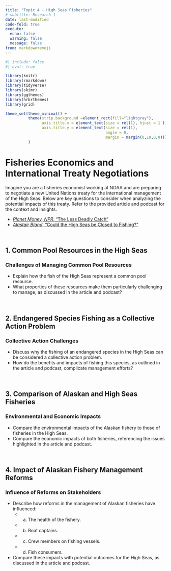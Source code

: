 ```yaml
---
title: "Topic 4 - High Seas Fisheries"
# subtitle: Research 1
date: last-modified
code-fold: true
execute: 
  echo: false
  warning: false
  message: false
from: markdown+emoji
---
```

```r
#| include: false
#| eval: true

library(knitr)
library(rmarkdown)
library(tidyverse)
library(skimr)
library(ggthemes)
library(hrbrthemes)
library(grid)

theme_set(theme_minimal() +
          theme(strip.background =element_rect(fill="lightgray"),
                axis.title.x = element_text(size = rel(1), hjust = 1 ),
                axis.title.y = element_text(size = rel(1), 
                                            angle = 0,
                                            margin = margin(0,10,0,0)))
          )

```


# Fisheries Economics and International Treaty Negotiations

Imagine you are a fisheries economist working at NOAA and are preparing to negotiate a new United Nations treaty for the international management of the High Seas. Below are key questions to consider when analyzing the potential impacts of this treaty. Refer to the provided article and podcast for the context and insights.

- [_Planet Money, NPR_, "The Less Deadly Catch"](https://www.npr.org/sections/money/2015/11/04/454698093/episode-661-the-less-deadly-catch)
- [_Alastair Bland_, "Could the High Seas be Closed to Fishing?"](https://deeply.thenewhumanitarian.org/oceans/articles/2018/08/15/could-the-high-seas-be-closed-to-fishing)

<br>

## 1. Common Pool Resources in the High Seas

### Challenges of Managing Common Pool Resources
- Explain how the fish of the High Seas represent a common pool resource.
- What properties of these resources make them particularly challenging to manage, as discussed in the article and podcast?

<br>

## 2. Endangered Species Fishing as a Collective Action Problem

### Collective Action Challenges
- Discuss why the fishing of an endangered species in the High Seas can be considered a collective action problem.
- How do the benefits and impacts of fishing this species, as outlined in the article and podcast, complicate management efforts?

<br>

## 3. Comparison of Alaskan and High Seas Fisheries

### Environmental and Economic Impacts
- Compare the environmental impacts of the Alaskan fishery to those of fisheries in the High Seas.
- Compare the economic impacts of both fisheries, referencing the issues highlighted in the article and podcast.

<br>

## 4. Impact of Alaskan Fishery Management Reforms

### Influence of Reforms on Stakeholders
- Describe how reforms in the management of Alaskan fisheries have influenced:
  - (a) The health of the fishery.
  - (b) Boat captains.
  - (c) Crew members on fishing vessels.
  - (d) Fish consumers.
- Compare these impacts with potential outcomes for the High Seas, as discussed in the article and podcast.
